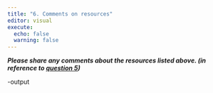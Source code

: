 ```yaml
---
title: "6. Comments on resources"
editor: visual
execute:
  echo: false
  warning: false
---
```


***Please share any comments about the resources listed above. (in reference to [question 5](../src/5.qmd))***

-output

